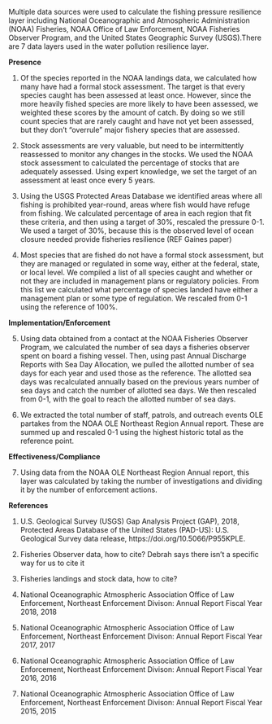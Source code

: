 Multiple data sources were used to calculate the fishing pressure resilience layer including National Oceanographic and Atmospheric Administration (NOAA) Fisheries, NOAA Office of Law Enforcement, NOAA Fisheries Observer Program, and the United States Geographic Survey (USGS).There are 7 data layers used in the water pollution resilience layer.

**Presence**

1. Of the species reported in the NOAA landings data, we calculated how many have had a formal stock assessment. The target is that every species caught has been assessed at least once. However, since the more heavily fished species are more likely to have been assessed, we weighted these scores by the amount of catch. By doing so we still count species that are rarely caught and have not yet been assessed, but they don't "overrule" major fishery species that are assessed.

2. Stock assessments are very valuable, but need to be intermittently reassessed to monitor any changes in the stocks. We used the NOAA stock assessment to calculated the percentage of stocks that are adequately assessed. Using expert knowledge, we set the target of an assessment at least once every 5 years.

3. Using the USGS Protected Areas Database we identified areas where all fishing is prohibited year-round, areas where fish would have refuge from fishing. We calculated percentage of area in each region that fit these criteria, and then using a target of 30%, rescaled the pressure 0-1. We used a target of 30%, because this is the observed level of ocean closure needed provide fisheries resilience (REF Gaines paper)

4. Most species that are fished do not have a formal stock assessment, but they are managed or regulated in some way, either at the federal, state, or local level. We compiled a list of all species caught and whether or not they are included in management plans or regulatory policies. From this list we calculated what percentage of species landed have either a management plan or some type of regulation. We rescaled from 0-1 using the reference of 100%.

**Implementation/Enforcement** 

5. Using data obtained from a contact at the NOAA Fisheries Observer Program, we calculated the number of sea days a fisheries observer spent on board a fishing vessel. Then, using past Annual Discharge Reports with Sea Day Allocation, we pulled the allotted number of sea days for each year and used those as the reference. The allotted sea days was recalculated annually based on the previous years number of sea days and catch the number of allotted sea days. We then rescaled from 0-1, with the goal to reach the allotted number of sea days.

6.  We extracted the total number of staff,  patrols, and outreach events OLE partakes from the NOAA OLE Northeast Region Annual report. These are summed up and rescaled 0-1 using the highest historic total as the reference point.

**Effectiveness/Compliance**

7. Using data from the NOAA OLE Northeast Region Annual report, this layer was calculated by taking the number of investigations and dividing it by the number of enforcement actions.

**References**

1. U.S. Geological Survey (USGS) Gap Analysis Project (GAP), 2018, Protected Areas Database of the United States (PAD-US): U.S. Geological Survey data release, https://doi.org/10.5066/P955KPLE.

2. Fisheries Observer data, how to cite? Debrah says there isn't a specific way for us to cite it

3. Fisheries landings and stock data, how to cite?

4. National Oceanographic Atmospheric Association Office of Law Enforcement, Northeast Enforcement Divison: Annual Report Fiscal Year 2018, 2018

5. National Oceanographic Atmospheric Association Office of Law Enforcement, Northeast Enforcement Divison: Annual Report Fiscal Year 2017, 2017

6. National Oceanographic Atmospheric Association Office of Law Enforcement, Northeast Enforcement Divison: Annual Report Fiscal Year 2016, 2016

7. National Oceanographic Atmospheric Association Office of Law Enforcement, Northeast Enforcement Divison: Annual Report Fiscal Year 2015, 2015

